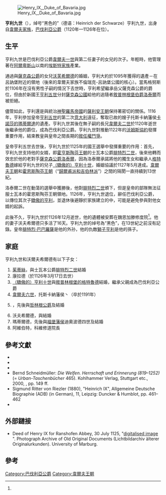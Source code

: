 [[File:Henry_IX,_Duke_of_Bavaria.jpg|thumb]]

'''亨利九世'''（{{bd|1074年||1126年|12月13日<ref name=FMG>[https://fmg.ac/Projects/MedLands/BAVARIA.htm#_Toc489003168  Foundation for Medieval Genealogy BAVARIA, DUKES - DUKES of BAVARIA (WELF)]</ref>|catIdx=W}}），绰号“黑色的”（德语：Heinrich der Schwarze）亨利九世，出身自[[韋爾夫家族|韋爾夫家族]]，[[巴伐利亞統治者列表|巴伐利亞公爵]]（1120年—1126年在位）。

==生平==
亨利九世是巴伐利亞公爵[[韋爾夫一世|韋爾夫一世]]與第二任妻子{{link-en|法蘭德斯伯爵博杜安四世|Baldwin IV, Count of Flanders}}的女兒{{link-en|法蘭德斯的朱迪思|Judith of Flanders (died 1095)|朱迪思}}{{sfn|Luscombe|Riley-Smith|2006|p=755}}{{sfn|Dockray-Miller|2015|p=74}}{{sfn|Creber|2019}}的次子{{sfn|Luscombe|Riley-Smith|2006|p=755}}。年輕時，他管理著在[[阿爾卑斯山|阿爾卑斯山]]以南的[[埃斯特家族|埃斯特家族]]產業。

通過與[[薩克森公爵|薩克森公爵]]{{link-en|馬格努斯（薩克森公爵）|Magnus, Duke of Saxony|馬格努斯}}的女兒[[薩克森的沃芙希爾德|沃芙希爾德]]的婚姻，亨利大約於1095年獲得{{link-en|比隆家族|Billung}}的遺產－在呂訥堡附近的領地（後來的韋爾夫家族不倫瑞克-呂訥堡公國的核心）。當馬格努斯於1106年在沒有男性子嗣的情況下去世時，亨利希望繼承岳父薩克森公爵的爵位，但由於新國王[[亨利五世_(神聖羅馬帝國)|亨利五世]]分封[[薩克森公國|薩克森公國]]給他的追隨者[[洛泰爾二世_(神聖羅馬帝國)|敘普林根堡伯爵洛泰爾]]而被拒絕。

儘管如此，亨利還是與統治[[神聖羅馬帝國|神聖羅馬帝國]]的[[薩利安王朝|薩利安王朝]]保持著密切的關係。1116年，亨利參加皇帝[[亨利五世_(神聖羅馬帝國)|亨利五世]]的第二次[[意大利|意大利]]遠征，奪取已故的嫂子托斯卡納藩侯[[卡諾莎的瑪蒂爾達|卡諾莎的瑪蒂爾達]]的遺產。亨利九世其後在無子嗣的長兄[[韋爾夫二世|韋爾夫二世]]於1120年逝世後繼承他的爵位，成為巴伐利亞公爵。亨利九世對推動1122年的[[沃爾姆斯宗教協定|沃姆斯協約]]發揮重要作用，結束教皇與皇帝之間長期的[[敘任權鬥爭|敘任權鬥爭]]。

皇帝亨利五世去世後，亨利九世於1125年的國王選舉中發揮重要的作用：首先，亨利九世支持他的女婿，即[[霍亨斯陶芬王朝|霍亨斯陶芬王朝]]的士瓦本公爵[[腓特烈二世_(士瓦本)|腓特烈二世]]，後來他轉而效忠於他的老對手[[薩克森公爵|薩克森公爵]][[洛泰爾二世_(神聖羅馬帝國)|洛泰爾]]，因為洛泰爾承諾將他的獨生女和繼承人[[敘普林根堡的格特魯德|格特魯德]]嫁給亨利九世的兒子[[亨利十世_(巴伐利亞)|（驕傲的）亨利十世]]，婚姻協議於1127年5月達成。[[韋爾夫王朝|韋爾夫王朝]]和[[霍恩斯陶芬王朝|霍恩斯陶芬王朝]]（“[[歸爾甫派和吉伯林派|歸爾甫派和吉伯林派]]”）之間的隔閡一直持續到13世紀。

洛泰爾二世在動蕩的選舉中獲勝後，他對[[腓特烈二世_(士瓦本)|腓特烈二世]]頒下{{link-en|帝國禁令|Imperial Ban}}，但是皇帝的部隊無法征服士瓦本的霍恩斯陶芬王朝領地。1126年，亨利九世退位，辭任巴伐利亞公爵，以傳位其次子[[亨利十世_(巴伐利亞)|驕傲的亨利]]，並退休後避靜於{{link-en|上士瓦本|Upper Swabia}}家族建立的{{link-en|魏恩加滕修道院|Weingarten Abbey}}中，可能是避免參與對他女婿的起訴。

此後不久，亨利九世於1126年12月逝世，他的遺體被安葬在魏恩加滕修度院<ref name=FMG/>。他的妻子沃夫希爾德只多活了16天。亨利九世的绰号為“黑色”，在13世紀之前沒有記錄。皇帝[[腓特烈一世_(神聖羅馬帝國)|腓特烈·巴巴羅薩]]是他的外孙，他的仇敵[[獅子亨利|獅子亨利]]是他的孫子。

==家庭==
亨利九世和沃爾夫希爾德有以下子女：

#[[巴伐利亞的茱蒂絲_(1100-1130)|茱蒂絲]]，與士瓦本公爵[[腓特烈二世_(士瓦本)|腓特烈二世]]結婚{{sfn|Barber|2004|p=193}}
#康拉德（於1126年3月17日去世）
#[[亨利十世_(巴伐利亞)|（驕傲的）亨利十世]]與[[敘普林根堡的格特魯德|敘普林根堡的格特魯德]]結婚，繼承父親成為巴伐利亞公爵
# [[韋爾夫六世|韋爾夫六世]]，托斯卡納藩侯丶{{link-en|斯波萊托公爵|Duke of Spoleto}}（卒於1191年）{{sfn|Lyon|2013|p=245}}
#{{link-en|巴伐利亞的索菲婭|Sophia of Bavaria (1105–1145)|索菲婭}}，先後與[[哲林根王朝|哲林根公爵]]{{link-en|哲林根公爵伯特霍爾德三世|Berthold III, Duke of Zähringen|伯特霍爾德三世}}及{{link-en|施蒂里亞藩侯利奧波特|Leopold of Styria}}結婚{{sfn|Lyon|2013|p=245}}
#沃夫希爾德，與{{link-en|布雷根茲伯爵魯道夫一世|Rudolf I, Count of Bregenz}}結婚{{sfn|Lyon|2013|p=245}}
#瑪蒂爾德，先後與[[多瑙河畔福堡|福堡藩侯]]迪奧波德四世及{{link-en|蘇爾茨巴赫伯爵格伯哈德三世|Gebhard III of Sulzbach}}結婚{{sfn|Lyon|2013|p=245}}
#阿維伯特，科維修道院長

==參考文獻==
*{{cite book |first=Malcolm |last=Barber |title=The Two Cities: Medieval Europe 1050–1320 |url=https://archive.org/details/twocitiesmedieva0000barb |publisher=Routledge |year=2004 |ref=harv}}
*{{cite book |first=Jonathan R. |last=Lyon |title=Princely Brothers and Sisters |publisher=Cornell University Press  |year=2013  |ref=harv}}
*{{cite book |title=The New Cambridge Medieval History |editor-first1=David |editor-last1=Luscombe |editor-first2=Jonathan |editor-last2=Riley-Smith |publisher=Cambridge University Press |year=2006 |ref=harv}}
* Bernd Schneidmüller: ''Die Welfen. Herrschaft und Erinnerung (819–1252)'' (= ''Urban-Taschenbücher'' 465). Kohlhammer Verlag, Stuttgart etc.,  2000, {{ISBN|3-17-014999-7}}, pp. 149 ff.
* Sigmund Ritter von Riezler (1880), "Heinrich IX", Allgemeine Deutsche Biographie (ADB) (in German), 11, Leipzig: Duncker & Humblot, pp. 461–462
* {{NDB|8|343|343|Heinrich IX. der Schwarze|Kurt Reindel|133802388}}

==外部鏈接==
{{Commons category|Henry IX of Bavaria}}
* Deed of Henry IX for Ranshofen Abbey, 30 July 1125, "[http://lba.hist.uni-marburg.de/lba-cgi/kleioc/0010KlLBA/exec/showrecord/zugangsnummer/%229149%22 digitalised image] {{Wayback|url=http://lba.hist.uni-marburg.de/lba-cgi/kleioc/0010KlLBA/exec/showrecord/zugangsnummer/%229149%22 |date=20170123003216 }} ". Photograph Archive of Old Original Documents (Lichtbildarchiv älterer Originalurkunden). University of Marburg.

==參考==
{{Reflist}}

{{S-start}}
{{S-hou|[[韋爾夫家族|韋爾夫王朝]]||1074年|1126年|12月13日}}
{{S-bef|before=[[韋爾夫二世|韋爾夫二世]]}}
{{S-ttl|title=[[巴伐利亞統治者列表|巴伐利亞公爵]]|years=1101年—1120年}}
{{S-aft|after=[[亨利十世_(巴伐利亞)|亨利十世]]}}
{{s-end}}

{{Authority Control}}

[[Category:巴伐利亞公爵|Category:巴伐利亞公爵]]
[[Category:韋爾夫王朝|Category:韋爾夫王朝]]
